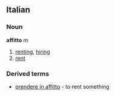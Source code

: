 ==Italian==
===Noun===
'''affitto''' ''m''
#[[renting]], [[hiring]]
#[[rent]]
===Derived terms===
*[[prendere in affitto]] - to rent something